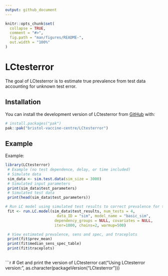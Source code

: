 ```yaml
---
output: github_document
---
```


<!-- README.md is generated from README.Rmd. Please edit that file -->

```r
knitr::opts_chunk$set(
  collapse = TRUE,
  comment = "#>",
  fig.path = "man/figures/README-",
  out.width = "100%"
)
```

# LCtesterror

<!-- badges: start -->

<!-- badges: end -->

The goal of LCtesterror is to estimate true prevalence from test data accounting for unknown test error.

## Installation

You can install the development version of LCtesterror from [GitHub](https://github.com/) with:

``` r
# install.packages("pak")
pak::pak("bristol-vaccine-centre/LCtesterror")
```
<!-- Need to render `README.Rmd` regularly, to keep `README.md` up-to-date. `devtools::build_readme()` is handy for this. 
If adding plots need to commit and push resulting figure files, so they display on GitHub and CRAN.
-->

## Example

Example:

```r
library(LCtesterror)
 # Example (no test dependence, delay, or time included)
 # Simulate data
 sim_data <- sim.test.data(sim_size = 3000)
 # Simulated input parameters
 print(sim_data$test_parameters)
 # Simulated test data
 print(head(sim_data$test_parameters))

# Run LC model using simulated test results to correct prevalence for test error
 fit <- run.LC.model(sim_data$test_results, num_tests = 4,
                       data_ID = "sim", model_name = "basic_sim",
                      dependency_groups = NULL, covariates = NULL,
                      iter=1000, chains=2, warmup=500)

 # View estimated prevalence, sens and spec, and traceplots
 print(fit$prev_mean)
 print(fit$median_sens_spec_table)
 print(fit$traceplots)
 
```


```r
# Get and print the version of LCtesterror
cat("Using LCtesterror version:", as.character(packageVersion("LCtesterror")))

